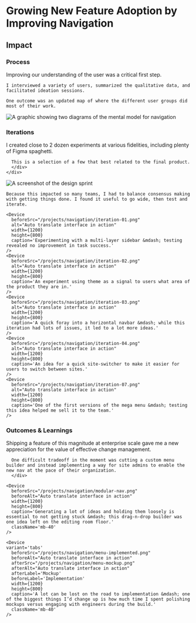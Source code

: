 
# Growing New Feature Adoption by Improving Navigation

<Device
  variant="tabs"
  beforeSrc="/projects/navigation/before.png"
  afterVideo="/projects/navigation/after.mp4"
  afterSrc="/projects/navigation/after.png"
  afterAlt="Video showing the new navigation interface"
  width={1600}
  height={800}
  className="!col-span-full"
/>

<div className="mt-40" />

<Summary
  problem={
    'Liferay expanded its product suite and was facing challenges with in feature adoption, poor usability in the navigation was a significant factor. This feature was a key part of the company’s product-led growth strategy.'
  }
  role={
    'As Product Design lead, I collaborated with the Technical lead and PM to develop a strategy, ideating in tight feedback loops through execution. \n I consulted with Product Designers while building requirements and coached them through applying improvements in specific platform areas.'
  }
  contributions={[
    'Information Architecture',
    'Wireframing',
    'User Research',
    'Product Strategy',
    'Interaction Design',
    'Usability Testing',
    'Prototyping',
    'Quality Assurance',
  ]}
/>

<div className="grid grid-cols-subgrid gap-8 mt-32">
  <h2 className="small-caps max-md:col-span-5 mt-6">Impact</h2>
  <div className="flex flex-col sm:flex-row gap-4 md:gap-8 flex-wrap col-span-full lg:col-span-8">
    <ImpactCard
      className="flex-1 md:w-1/3"
      title="Task Success Rate"
      importantNumber={45}
      content="Reduced guesswork and clicks"
    />
    <ImpactCard
      className="flex-1 md:w-1/3"
      title="System Usability Scale"
      importantNumber={75}
      content="Significantly more user-friendly"
    />
    <ImpactCard
      className="flex-1 md:w-1/3"
      title="Commerce Adoption"
      importantNumber={220}
      content="YoY growth of our ecommerce features"
    />
  </div>
</div>

<div className="grid grid-cols-subgrid gap-8 mt-40">
  <h3 className="small-caps max-md:col-span-5 mt-0.5">Process</h3>
  <div className="col-span-6">
    Improving our understanding of the user was a critical first step. 
    
    I interviewed a variety of users, summarized the qualitative data, and facilitated ideation sessions.

    One outcome was an updated map of where the different user groups did most of their work.

   </div>

  <Image
    src="/projects/navigation/mental-models.png"
    alt="A graphic showing two diagrams of the mental model for navigation"
    width={1400}
    height={800}
    className="-ml-4 !col-span-full !col-start-1" 
  />
</div>

<div className="grid grid-cols-subgrid gap-8 my-40">
  <div className="col-span-full lg:col-span-2">
    <div className="top-14 sticky flex flex-col gap-8">
    <h3 className="small-caps mt-1.5">Iterations</h3>
    <div className="">
      I created close to 2 dozen experiments at various fidelities, including plenty of Figma spaghetti.

      This is a selection of a few that best related to the final product.
      </div>
    </div>

  </div>
  <div className="max-lg:col-start-1 col-span-6 flex flex-col gap-40">
    <Image src="/projects/navigation/prototypes.png" className='mb-64' alt="A screenshot of the design sprint" width={1400} height={800} />

    Because this impacted so many teams, I had to balance consensus making with getting things done. I found it useful to go wide, then test and iterate.

    <Device
      beforeSrc="/projects/navigation/iteration-01.png"
      alt="Auto translate interface in action"
      width={1200}
      height={800}
      caption='Experimenting with a multi-layer sidebar &mdash; testing revealed no improvement in task success.'
    />
    <Device
      beforeSrc="/projects/navigation/iteration-02.png"
      alt="Auto translate interface in action"
      width={1200}
      height={800}
      caption='An experiment using theme as a signal to users what area of the product they are in.'
    />
    <Device
      beforeSrc="/projects/navigation/iteration-03.png"
      alt="Auto translate interface in action"
      width={1200}
      height={800}
      caption='A quick foray into a horizontal navbar &mdash; while this iteration had lots of issues, it led to a lot more ideas.'
    />
    <Device
      beforeSrc="/projects/navigation/iteration-04.png"
      alt="Auto translate interface in action"
      width={1200}
      height={800}
      caption='An idea for a quick site-switcher to make it easier for users to switch between sites.'
    />
    <Device
      beforeSrc="/projects/navigation/iteration-07.png"
      alt="Auto translate interface in action"
      width={1200}
      height={800}
      caption='One of the first versions of the mega menu &mdash; testing this idea helped me sell it to the team.'
    />

  </div>
</div>

<div className="grid grid-cols-subgrid gap-8 my-40">
  <div className="col-span-full lg:col-span-2">
    <div className="top-14 sticky flex flex-col gap-8">
    <h3 className="small-caps mt-1.5">Outcomes & Learnings</h3>
    <div className="">
      Shipping a feature of this magnitude at enterprise scale gave me a new appreciation for the value of effective change management.
      
      One difficult tradeoff in the moment was cutting a custom menu builder and instead implementing a way for site admins to enable the new nav at the pace of their organization. 
      </div>
</div>

  </div>
  <div className="max-lg:col-start-1 col-span-6 flex flex-col gap-8">
    <Device
      beforeSrc="/projects/navigation/enable-menu.png" 
      beforeVideo="/projects/navigation/disable-menu.mp4"
      beforeAlt="final view of the modular nav"
      width={1200}
      height={800}
      caption='The final version we shipped included a user-friendly way for admins to toggle the new nav.'
      className='mb-40'
    />
    
    <Device
      beforeSrc="/projects/navigation/modular-nav.png"
      beforeAlt="Auto translate interface in action"
      width={1200}
      height={800}
      caption='Generating a lot of ideas and holding them loosely is essential to not getting stuck &mdash; this drag-n-drop builder was one idea left on the editing room floor.'
      className='mb-40'
    />
    
    <Device
    variant='tabs'
      beforeSrc="/projects/navigation/menu-implemented.png"
      beforeAlt="Auto translate interface in action"
      afterSrc="/projects/navigation/menu-mockup.png"
      afterAlt="Auto translate interface in action"
      afterLabel='Mockup'
      beforeLabel='Implementation'
      width={1200}
      height={800}
      caption='A lot can be lost on the road to implementation &mdash; one of the biggest things I’d change up is how much time I spent polishing mockups versus engaging with engineers during the build.'
      className='mb-40'
    />
    
  </div>
</div>
